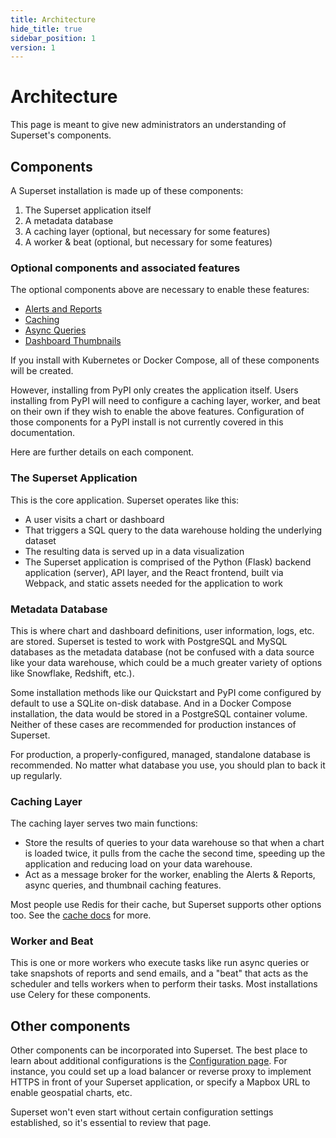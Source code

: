 ```yaml
---
title: Architecture
hide_title: true
sidebar_position: 1
version: 1
---
```



# Architecture

This page is meant to give new administrators an understanding of Superset's components.

## Components

A Superset installation is made up of these components:

1. The Superset application itself
2. A metadata database
3. A caching layer (optional, but necessary for some features)
4. A worker & beat (optional, but necessary for some features)

### Optional components and associated features

The optional components above are necessary to enable these features:

- [Alerts and Reports](/docs/configuration/alerts-reports)
- [Caching](/docs/configuration/cache)
- [Async Queries](/docs/configuration/async-queries-celery/)
- [Dashboard Thumbnails](/docs/configuration/cache/#caching-thumbnails)

If you install with Kubernetes or Docker Compose, all of these components will be created.

However, installing from PyPI only creates the application itself. Users installing from PyPI will need to configure a caching layer, worker, and beat on their own if they wish to enable the above features. Configuration of those components for a PyPI install is not currently covered in this documentation.

Here are further details on each component.

### The Superset Application

This is the core application. Superset operates like this:

- A user visits a chart or dashboard
- That triggers a SQL query to the data warehouse holding the underlying dataset
- The resulting data is served up in a data visualization
- The Superset application is comprised of the Python (Flask) backend application (server), API layer, and the React frontend, built via Webpack, and static assets needed for the application to work

### Metadata Database

This is where chart and dashboard definitions, user information, logs, etc. are stored. Superset is tested to work with PostgreSQL and MySQL databases as the metadata database (not be confused with a data source like your data warehouse, which could be a much greater variety of options like Snowflake, Redshift, etc.).

Some installation methods like our Quickstart and PyPI come configured by default to use a SQLite on-disk database. And in a Docker Compose installation, the data would be stored in a PostgreSQL container volume. Neither of these cases are recommended for production instances of Superset.

For production, a properly-configured, managed, standalone database is recommended. No matter what database you use, you should plan to back it up regularly.

### Caching Layer

The caching layer serves two main functions:

- Store the results of queries to your data warehouse so that when a chart is loaded twice, it pulls from the cache the second time, speeding up the application and reducing load on your data warehouse.
- Act as a message broker for the worker, enabling the Alerts & Reports, async queries, and thumbnail caching features.

Most people use Redis for their cache, but Superset supports other options too. See the [cache docs](/docs/configuration/cache/) for more.

### Worker and Beat

This is one or more workers who execute tasks like run async queries or take snapshots of reports and send emails, and a "beat" that acts as the scheduler and tells workers when to perform their tasks. Most installations use Celery for these components.

## Other components

Other components can be incorporated into Superset. The best place to learn about additional configurations is the [Configuration page](/docs/configuration/configuring-superset). For instance, you could set up a load balancer or reverse proxy to implement HTTPS in front of your Superset application, or specify a Mapbox URL to enable geospatial charts, etc.

Superset won't even start without certain configuration settings established, so it's essential to review that page.
